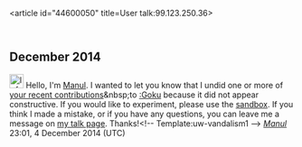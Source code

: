 <article id="44600050" title=User talk:99.123.250.36>
	<talkpage id="44600050" title="User talk:99.123.250.36">
== December 2014 ==

[[File:Information.svg|25px|alt=Information icon]] Hello, I'm [[User:Manul|Manul]]. I wanted to let you know that I undid one or more of [[Special:Contributions/99.123.250.36|your recent contributions]]&amp;nbsp;to [[:Goku]] because it did not appear constructive. If you would like to experiment, please use the [[WP:sandbox|sandbox]]. If you think I made a mistake, or if you have any questions, you can leave me a message on [[User_talk:Manul|my talk page]]. Thanks!&lt;!-- Template:uw-vandalism1 --&gt;  ''[[User talk:Manul|Manul]]'' 23:01, 4 December 2014 (UTC)
	</talkpage>
</article>